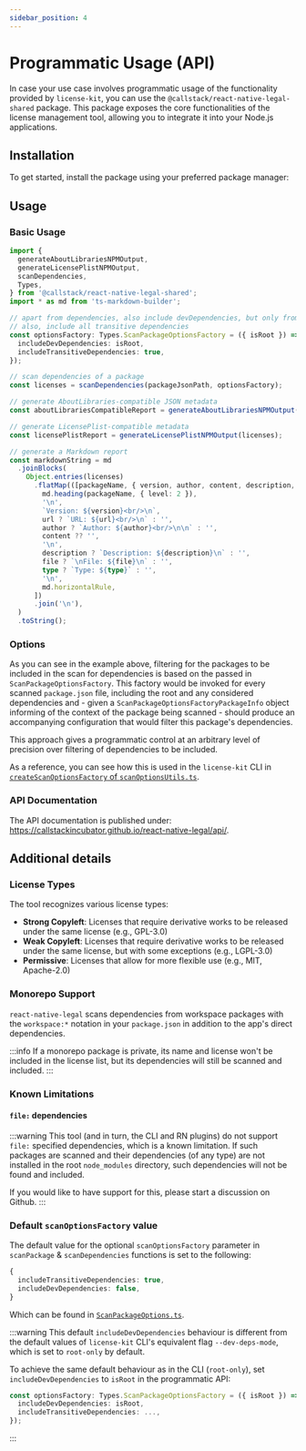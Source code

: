 ```yaml
---
sidebar_position: 4
---
```



# Programmatic Usage (API)

In case your use case involves programmatic usage of the functionality provided by `license-kit`, you can use the `@callstack/react-native-legal-shared` package. This package exposes the core functionalities of the license management tool, allowing you to integrate it into your Node.js applications.

## Installation

To get started, install the package using your preferred package manager:

<PackageManagerTabs command="install @callstack/react-native-legal-shared" />

## Usage

### Basic Usage

```typescript
import {
  generateAboutLibrariesNPMOutput,
  generateLicensePlistNPMOutput,
  scanDependencies,
  Types,
} from '@callstack/react-native-legal-shared';
import * as md from 'ts-markdown-builder';

// apart from dependencies, also include devDependencies, but only from the root package.json;
// also, include all transitive dependencies
const optionsFactory: Types.ScanPackageOptionsFactory = ({ isRoot }) => ({
  includeDevDependencies: isRoot,
  includeTransitiveDependencies: true,
});

// scan dependencies of a package
const licenses = scanDependencies(packageJsonPath, optionsFactory);

// generate AboutLibraries-compatible JSON metadata
const aboutLibrariesCompatibleReport = generateAboutLibrariesNPMOutput(licenses);

// generate LicensePlist-compatible metadata
const licensePlistReport = generateLicensePlistNPMOutput(licenses);

// generate a Markdown report
const markdownString = md
  .joinBlocks(
    Object.entries(licenses)
      .flatMap(([packageName, { version, author, content, description, file, type, url }]) => [
        md.heading(packageName, { level: 2 }),
        '\n',
        `Version: ${version}<br/>\n`,
        url ? `URL: ${url}<br/>\n` : '',
        author ? `Author: ${author}<br/>\n\n` : '',
        content ?? '',
        '\n',
        description ? `Description: ${description}\n` : '',
        file ? `\nFile: ${file}\n` : '',
        type ? `Type: ${type}` : '',
        '\n',
        md.horizontalRule,
      ])
      .join('\n'),
  )
  .toString();
```

### Options

As you can see in the example above, filtering for the packages to be included in the scan for dependencies is based on the passed in `ScanPackageOptionsFactory`. This factory would be invoked for every scanned `package.json` file, including the root and any considered dependencies and - given a `ScanPackageOptionsFactoryPackageInfo` object informing of the context of the package being scanned - should produce an accompanying configuration that would filter this package's dependencies.

This approach gives a programmatic control at an arbitrary level of precision over filtering of dependencies to be included.

As a reference, you can see how this is used in the `license-kit` CLI in [`createScanOptionsFactory` of `scanOptionsUtils.ts`](https://github.com/callstackincubator/react-native-legal/blob/main/packages/license-kit/src/scanOptionsUtils.ts).

### API Documentation

The API documentation is published under: https://callstackincubator.github.io/react-native-legal/api/.

## Additional details

### License Types

The tool recognizes various license types:

- **Strong Copyleft**: Licenses that require derivative works to be released under the same license (e.g., GPL-3.0)
- **Weak Copyleft**: Licenses that require derivative works to be released under the same license, but with some exceptions (e.g., LGPL-3.0)
- **Permissive**: Licenses that allow for more flexible use (e.g., MIT, Apache-2.0)

### Monorepo Support

`react-native-legal` scans dependencies from workspace packages with the `workspace:*` notation in your `package.json` in addition to the app's direct dependencies.

:::info
If a monorepo package is private, its name and license won't be included in the license list, but its dependencies will still be scanned and included.
:::

### Known Limitations

#### `file:` dependencies

:::warning
This tool (and in turn, the CLI and RN plugins) do not support `file:` specified dependencies, which is a known limitation. If such packages are scanned and their dependencies (of any type) are not installed in the root `node_modules` directory, such dependencies will not be found and included.

If you would like to have support for this, please start a discussion on Github.
:::

### Default `scanOptionsFactory` value

The default value for the optional `scanOptionsFactory` parameter in `scanPackage` & `scanDependencies` functions is set to the following:

```typescript
{
  includeTransitiveDependencies: true,
  includeDevDependencies: false,
}
```

Which can be found in [`ScanPackageOptions.ts`](/packages/shared/src/types/ScanPackageOptions.ts).

:::warning
This default `includeDevDependencies` behaviour is different from the default values of `license-kit` CLI's equivalent flag `--dev-deps-mode`, which is set to `root-only` by default.

To achieve the same default behaviour as in the CLI (`root-only`), set `includeDevDependencies` to `isRoot` in the programmatic API:

```typescript
const optionsFactory: Types.ScanPackageOptionsFactory = ({ isRoot }) => ({
  includeDevDependencies: isRoot,
  includeTransitiveDependencies: ...,
});
```

:::
